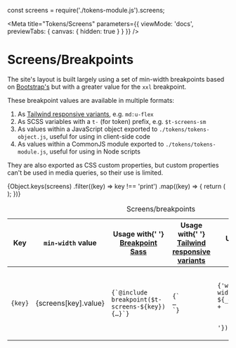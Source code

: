 const screens = require('./tokens-module.js').screens;

<Meta
  title="Tokens/Screens"
  parameters={{ viewMode: 'docs', previewTabs: { canvas: { hidden: true } } }}
/>

# Screens/Breakpoints

The site's layout is built largely using a set of min-width breakpoints based on
[Bootstrap's](https://getbootstrap.com/docs/5.0/layout/breakpoints/) but with a
greater value for the `xxl` breakpoint.

These breakpoint values are available in multiple formats:

1. As
   [Tailwind responsive variants](https://tailwindcss.com/docs/responsive-design),
   e.g. `md:u-flex`
2. As SCSS variables with a `t-` (for token) prefix, e.g. `$t-screens-sm`
3. As values within a JavaScript object exported to `./tokens/tokens-object.js`,
   useful for using in client-side code
4. As values within a CommonJS module exported to `./tokens/tokens-module.js`,
   useful for using in Node scripts

They are also exported as CSS custom properties, but custom properties can't be
used in media queries, so their use is limited.

<div
  className={['u-overflow-auto']}
  role="region"
  aria-labelledby="ScreensTableCaption"
  tabindex="0"
>
  <table>
    <caption id="ScreensTableCaption" className={'u-sr-only'}>
      Screens/breakpoints
    </caption>
    <thead>
      <tr>
        <th>Key</th>
        <th>
          <code>min-width</code> value
        </th>
        <th>
          Usage with{' '}
          <a
            href={
              'https://github.com/at-import/breakpoint/wiki/Basic-Media-Queries'
            }
          >
            Breakpoint Sass
          </a>
        </th>
        <th>
          Usage with{' '}
          <a href={'https://tailwindcss.com/docs/responsive-design'}>
            Tailwind responsive variants
          </a>
        </th>
        <th>Usage with JavaScript object</th>
      </tr>
    </thead>
    <tbody>
      {Object.keys(screens)
        .filter((key) => key !== 'print')
        .map((key) => {
          return (
            <tr key={key}>
              <td>
                <code>{key}</code>
              </td>
              <td>{screens[key].value}</td>
              <td>
                <code>{`@include breakpoint($t-screens-${key}) {…}`}</code>
              </td>
              <td>
                <code>{`<div class="${key}:flex">…</div>`}</code>
              </td>
              <td>
                <code>
                  {'window.matchMedia(`(min-width: ${_designTokens.screens.' +
                    key +
                    '})`).matches'}
                </code>
              </td>
            </tr>
          );
        })}
    </tbody>
  </table>
</div>
